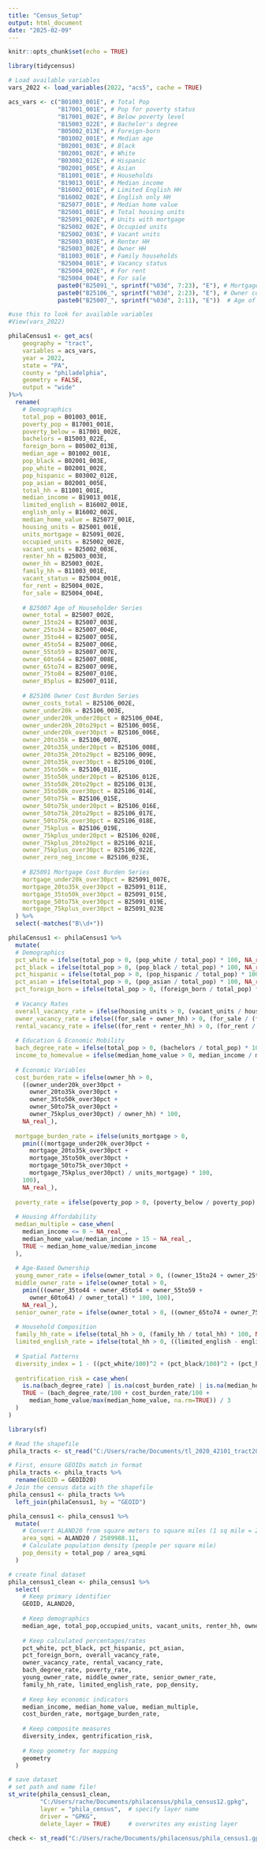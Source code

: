```yaml
---
title: "Census_Setup"
output: html_document
date: "2025-02-09"
---
```


```r
knitr::opts_chunk$set(echo = TRUE)
```


```r
library(tidycensus)

# Load available variables
vars_2022 <- load_variables(2022, "acs5", cache = TRUE)

acs_vars <- c("B01003_001E", # Total Pop
              "B17001_001E", # Pop for poverty status
              "B17001_002E", # Below poverty level
              "B15003_022E", # Bachelor's degree
              "B05002_013E", # Foreign-born
              "B01002_001E", # Median age
              "B02001_003E", # Black
              "B02001_002E", # White
              "B03002_012E", # Hispanic
              "B02001_005E", # Asian
              "B11001_001E", # Households
              "B19013_001E", # Median income
              "B16002_001E", # Limited English HH
              "B16002_002E", # English only HH
              "B25077_001E", # Median home value
              "B25001_001E", # Total housing units
              "B25091_002E", # Units with mortgage
              "B25002_002E", # Occupied units
              "B25002_003E", # Vacant units
              "B25003_003E", # Renter HH
              "B25003_002E", # Owner HH
              "B11003_001E", # Family households
              "B25004_001E", # Vacancy status
              "B25004_002E", # For rent
              "B25004_004E", # For sale
              paste0("B25091_", sprintf("%03d", 7:23), "E"), # Mortgage cost burden
              paste0("B25106_", sprintf("%03d", 2:23), "E"), # Owner cost burden
              paste0("B25007_", sprintf("%03d", 2:11), "E"))  # Age of householder
```


```r
#use this to look for available variables
#View(vars_2022)
```


```r
philaCensus1 <- get_acs(
    geography = "tract",
    variables = acs_vars,
    year = 2022,
    state = "PA",
    county = "philadelphia",
    geometry = FALSE,
    output = "wide"
)%>%
  rename(
    # Demographics
    total_pop = B01003_001E,
    poverty_pop = B17001_001E,
    poverty_below = B17001_002E,
    bachelors = B15003_022E,
    foreign_born = B05002_013E,
    median_age = B01002_001E,
    pop_black = B02001_003E,
    pop_white = B02001_002E,
    pop_hispanic = B03002_012E,
    pop_asian = B02001_005E,
    total_hh = B11001_001E,
    median_income = B19013_001E,
    limited_english = B16002_001E,
    english_only = B16002_002E,
    median_home_value = B25077_001E,
    housing_units = B25001_001E,
    units_mortgage = B25091_002E,
    occupied_units = B25002_002E,
    vacant_units = B25002_003E,
    renter_hh = B25003_003E,
    owner_hh = B25003_002E,
    family_hh = B11003_001E,
    vacant_status = B25004_001E,
    for_rent = B25004_002E,
    for_sale = B25004_004E,
    
    # B25007 Age of Householder Series
    owner_total = B25007_002E,
    owner_15to24 = B25007_003E,
    owner_25to34 = B25007_004E,
    owner_35to44 = B25007_005E,
    owner_45to54 = B25007_006E,
    owner_55to59 = B25007_007E,
    owner_60to64 = B25007_008E,
    owner_65to74 = B25007_009E,
    owner_75to84 = B25007_010E,
    owner_85plus = B25007_011E,
    
    # B25106 Owner Cost Burden Series
    owner_costs_total = B25106_002E,
    owner_under20k = B25106_003E,
    owner_under20k_under20pct = B25106_004E,
    owner_under20k_20to29pct = B25106_005E,
    owner_under20k_over30pct = B25106_006E,
    owner_20to35k = B25106_007E,
    owner_20to35k_under20pct = B25106_008E,
    owner_20to35k_20to29pct = B25106_009E,
    owner_20to35k_over30pct = B25106_010E,
    owner_35to50k = B25106_011E,
    owner_35to50k_under20pct = B25106_012E,
    owner_35to50k_20to29pct = B25106_013E,
    owner_35to50k_over30pct = B25106_014E,
    owner_50to75k = B25106_015E,
    owner_50to75k_under20pct = B25106_016E,
    owner_50to75k_20to29pct = B25106_017E,
    owner_50to75k_over30pct = B25106_018E,
    owner_75kplus = B25106_019E,
    owner_75kplus_under20pct = B25106_020E,
    owner_75kplus_20to29pct = B25106_021E,
    owner_75kplus_over30pct = B25106_022E,
    owner_zero_neg_income = B25106_023E,
    
    # B25091 Mortgage Cost Burden Series
    mortgage_under20k_over30pct = B25091_007E,
    mortgage_20to35k_over30pct = B25091_011E,
    mortgage_35to50k_over30pct = B25091_015E,
    mortgage_50to75k_over30pct = B25091_019E,
    mortgage_75kplus_over30pct = B25091_023E
  ) %>%
  select(-matches("B\\d+"))

```


```r
philaCensus1 <- philaCensus1 %>%
  mutate(
  # Demographics
  pct_white = ifelse(total_pop > 0, (pop_white / total_pop) * 100, NA_real_),
  pct_black = ifelse(total_pop > 0, (pop_black / total_pop) * 100, NA_real_),
  pct_hispanic = ifelse(total_pop > 0, (pop_hispanic / total_pop) * 100, NA_real_),
  pct_asian = ifelse(total_pop > 0, (pop_asian / total_pop) * 100, NA_real_),
  pct_foreign_born = ifelse(total_pop > 0, (foreign_born / total_pop) * 100, NA_real_),
  
  # Vacancy Rates
  overall_vacancy_rate = ifelse(housing_units > 0, (vacant_units / housing_units) * 100, NA_real_),
  owner_vacancy_rate = ifelse((for_sale + owner_hh) > 0, (for_sale / (for_sale + owner_hh)) * 100, NA_real_),
  rental_vacancy_rate = ifelse((for_rent + renter_hh) > 0, (for_rent / (for_rent + renter_hh)) * 100, NA_real_),
  
  # Education & Economic Mobility
  bach_degree_rate = ifelse(total_pop > 0, (bachelors / total_pop) * 100, NA_real_),
  income_to_homevalue = ifelse(median_home_value > 0, median_income / median_home_value, NA_real_),
  
  # Economic Variables
  cost_burden_rate = ifelse(owner_hh > 0,
    ((owner_under20k_over30pct + 
      owner_20to35k_over30pct +
      owner_35to50k_over30pct +
      owner_50to75k_over30pct +
      owner_75kplus_over30pct) / owner_hh) * 100,
    NA_real_),
  
  mortgage_burden_rate = ifelse(units_mortgage > 0,
    pmin(((mortgage_under20k_over30pct + 
      mortgage_20to35k_over30pct + 
      mortgage_35to50k_over30pct + 
      mortgage_50to75k_over30pct + 
      mortgage_75kplus_over30pct) / units_mortgage) * 100,
    100),
    NA_real_),
  
  poverty_rate = ifelse(poverty_pop > 0, (poverty_below / poverty_pop) * 100, NA_real_),
  
  # Housing Affordability
  median_multiple = case_when(
    median_income <= 0 ~ NA_real_,
    median_home_value/median_income > 15 ~ NA_real_,
    TRUE ~ median_home_value/median_income
  ),
  
  # Age-Based Ownership
  young_owner_rate = ifelse(owner_total > 0, ((owner_15to24 + owner_25to34) / owner_total) * 100, NA_real_),
  middle_owner_rate = ifelse(owner_total > 0,
    pmin(((owner_35to44 + owner_45to54 + owner_55to59 + 
      owner_60to64) / owner_total) * 100, 100),
    NA_real_),
  senior_owner_rate = ifelse(owner_total > 0, ((owner_65to74 + owner_75to84 + owner_85plus) / owner_total) * 100, NA_real_),
  
  # Household Composition
  family_hh_rate = ifelse(total_hh > 0, (family_hh / total_hh) * 100, NA_real_),
  limited_english_rate = ifelse(total_hh > 0, ((limited_english - english_only) / total_hh) * 100, NA_real_),
  
  # Spatial Patterns
  diversity_index = 1 - ((pct_white/100)^2 + (pct_black/100)^2 + (pct_hispanic/100)^2 + (pct_asian/100)^2),
  
  gentrification_risk = case_when(
    is.na(bach_degree_rate) | is.na(cost_burden_rate) | is.na(median_home_value) ~ NA_real_,
    TRUE ~ (bach_degree_rate/100 + cost_burden_rate/100 + 
      median_home_value/max(median_home_value, na.rm=TRUE)) / 3
  )
)

```


```r
library(sf)

# Read the shapefile
phila_tracts <- st_read("C:/Users/rache/Documents/tl_2020_42101_tract20.shp")

```


```r
# First, ensure GEOIDs match in format
phila_tracts <- phila_tracts %>%
  rename(GEOID = GEOID20)
# Join the census data with the shapefile
phila_census1 <- phila_tracts %>%
  left_join(philaCensus1, by = "GEOID")
```


```r
phila_census1 <- phila_census1 %>%
  mutate(
    # Convert ALAND20 from square meters to square miles (1 sq mile = 2,589,988.11 sq meters)
    area_sqmi = ALAND20 / 2589988.11,
    # Calculate population density (people per square mile)
    pop_density = total_pop / area_sqmi
  )

```


```r
# create final dataset
phila_census1_clean <- phila_census1 %>%
  select(
    # Keep primary identifier
    GEOID, ALAND20,
    
    # Keep demographics
    median_age, total_pop,occupied_units, vacant_units, renter_hh, owner_hh,
    
    # Keep calculated percentages/rates
    pct_white, pct_black, pct_hispanic, pct_asian,
    pct_foreign_born, overall_vacancy_rate, 
    owner_vacancy_rate, rental_vacancy_rate,
    bach_degree_rate, poverty_rate,
    young_owner_rate, middle_owner_rate, senior_owner_rate,
    family_hh_rate, limited_english_rate, pop_density,
    
    # Keep key economic indicators
    median_income, median_home_value, median_multiple,
    cost_burden_rate, mortgage_burden_rate,
    
    # Keep composite measures
    diversity_index, gentrification_risk,
    
    # Keep geometry for mapping
    geometry
  )

```


```r
# save dataset
# set path and name file!
st_write(phila_census1_clean,
         "C:/Users/rache/Documents/philacensus/phila_census12.gpkg",
         layer = "phila_census",  # specify layer name
         driver = "GPKG",
         delete_layer = TRUE)     # overwrites any existing layer

```

```r
check <- st_read("C:/Users/rache/Documents/philacensus/phila_census1.gpkg")

```


